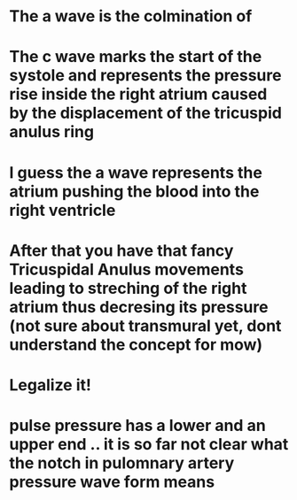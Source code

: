 # The a wave is the colmination of 
# The c wave marks the start of the systole and represents the pressure rise inside the right atrium caused by the displacement of the tricuspid anulus ring

# I guess the a wave represents the atrium pushing the blood into the right ventricle 
# After that you have that fancy Tricuspidal Anulus movements leading to streching of the right atrium thus decresing its pressure (not sure about transmural yet, dont understand the concept for mow)
# Legalize it!
# pulse pressure has a lower and an upper end .. it is so far not clear what the notch in pulomnary artery pressure wave form means

